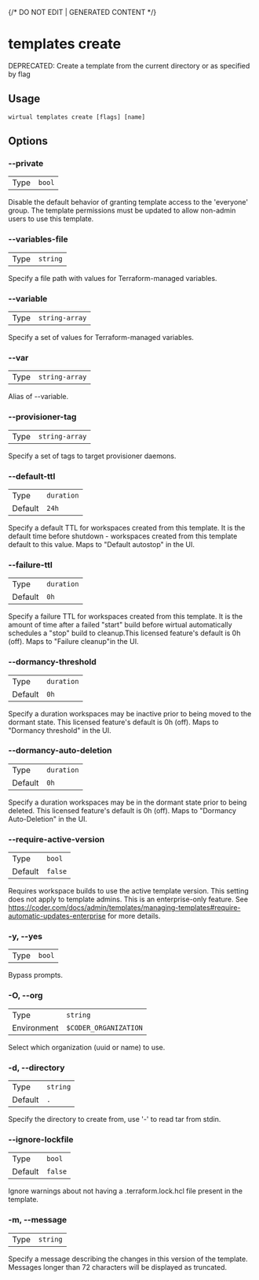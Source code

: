 {/* DO NOT EDIT | GENERATED CONTENT */}

# templates create

DEPRECATED: Create a template from the current directory or as specified by flag

## Usage

```console
wirtual templates create [flags] [name]
```

## Options

### --private

|      |                   |
| ---- | ----------------- |
| Type | <code>bool</code> |

Disable the default behavior of granting template access to the 'everyone' group. The template permissions must be updated to allow non-admin users to use this template.

### --variables-file

|      |                     |
| ---- | ------------------- |
| Type | <code>string</code> |

Specify a file path with values for Terraform-managed variables.

### --variable

|      |                           |
| ---- | ------------------------- |
| Type | <code>string-array</code> |

Specify a set of values for Terraform-managed variables.

### --var

|      |                           |
| ---- | ------------------------- |
| Type | <code>string-array</code> |

Alias of --variable.

### --provisioner-tag

|      |                           |
| ---- | ------------------------- |
| Type | <code>string-array</code> |

Specify a set of tags to target provisioner daemons.

### --default-ttl

|         |                       |
| ------- | --------------------- |
| Type    | <code>duration</code> |
| Default | <code>24h</code>      |

Specify a default TTL for workspaces created from this template. It is the default time before shutdown - workspaces created from this template default to this value. Maps to "Default autostop" in the UI.

### --failure-ttl

|         |                       |
| ------- | --------------------- |
| Type    | <code>duration</code> |
| Default | <code>0h</code>       |

Specify a failure TTL for workspaces created from this template. It is the amount of time after a failed "start" build before wirtual automatically schedules a "stop" build to cleanup.This licensed feature's default is 0h (off). Maps to "Failure cleanup"in the UI.

### --dormancy-threshold

|         |                       |
| ------- | --------------------- |
| Type    | <code>duration</code> |
| Default | <code>0h</code>       |

Specify a duration workspaces may be inactive prior to being moved to the dormant state. This licensed feature's default is 0h (off). Maps to "Dormancy threshold" in the UI.

### --dormancy-auto-deletion

|         |                       |
| ------- | --------------------- |
| Type    | <code>duration</code> |
| Default | <code>0h</code>       |

Specify a duration workspaces may be in the dormant state prior to being deleted. This licensed feature's default is 0h (off). Maps to "Dormancy Auto-Deletion" in the UI.

### --require-active-version

|         |                    |
| ------- | ------------------ |
| Type    | <code>bool</code>  |
| Default | <code>false</code> |

Requires workspace builds to use the active template version. This setting does not apply to template admins. This is an enterprise-only feature. See https://coder.com/docs/admin/templates/managing-templates#require-automatic-updates-enterprise for more details.

### -y, --yes

|      |                   |
| ---- | ----------------- |
| Type | <code>bool</code> |

Bypass prompts.

### -O, --org

|             |                                  |
| ----------- | -------------------------------- |
| Type        | <code>string</code>              |
| Environment | <code>$CODER_ORGANIZATION</code> |

Select which organization (uuid or name) to use.

### -d, --directory

|         |                     |
| ------- | ------------------- |
| Type    | <code>string</code> |
| Default | <code>.</code>      |

Specify the directory to create from, use '-' to read tar from stdin.

### --ignore-lockfile

|         |                    |
| ------- | ------------------ |
| Type    | <code>bool</code>  |
| Default | <code>false</code> |

Ignore warnings about not having a .terraform.lock.hcl file present in the template.

### -m, --message

|      |                     |
| ---- | ------------------- |
| Type | <code>string</code> |

Specify a message describing the changes in this version of the template. Messages longer than 72 characters will be displayed as truncated.
